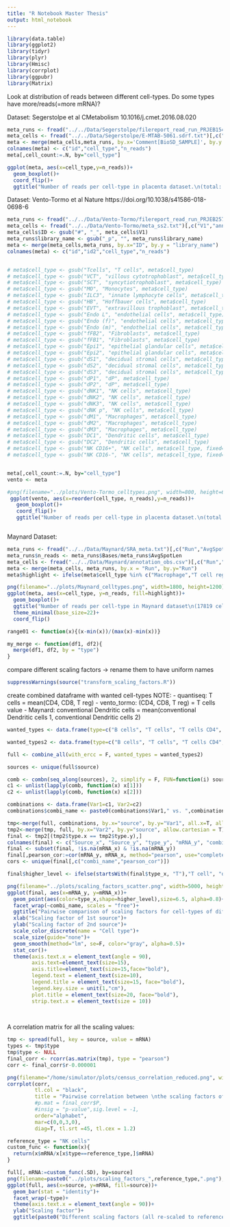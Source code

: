 ```yaml
---
title: "R Notebook Master Thesis"
output: html_notebook
---
```

```r
library(data.table)
library(ggplot2)
library(tidyr)
library(plyr)
library(Hmisc)
library(corrplot)
library(ggpubr)
library(Matrix)
```
Look at distribution of reads between different cell-types. Do some types have more/reads(=more mRNA)?

Dataset: Segerstolpe et al CMetabolism 10.1016/j.cmet.2016.08.020 
```r
meta_runs <- fread("../../Data/Segerstolpe/filereport_read_run_PRJEB15401_tsv.txt")[,c("sample_accession","read_count")]
meta_cells <- fread("../../Data/Segerstolpe/E-MTAB-5061.sdrf.txt")[,c("Comment[BioSD_SAMPLE]", "Characteristics[cell type]")]
meta <- merge(meta_cells,meta_runs, by.x='Comment[BioSD_SAMPLE]', by.y = 'sample_accession')
colnames(meta) <- c("id","cell_type","n_reads")
meta[,cell_count:=.N, by="cell_type"]

ggplot(meta, aes(x=cell_type,y=n_reads))+
  geom_boxplot()+
  coord_flip()+
  ggtitle("Number of reads per cell-type in placenta dataset.\n(total: 3514 cells)")

```

Dataset: Vento-Tormo et al Nature  https://doi.org/10.1038/s41586-018-0698-6
```r
meta_runs <- fread("../../Data/Vento-Tormo/filereport_read_run_PRJEB25794_tsv.txt")[,c("library_name","read_count")]
meta_cells <- fread("../../Data/Vento-Tormo/meta_ss2.txt")[,c("V1","annotation")]
meta_cells$ID <- gsub("#", "_", meta_cells$V1)
meta_runs$library_name <- gsub("_p", "", meta_runs$library_name)
meta <- merge(meta_cells,meta_runs, by.x="ID", by.y = "library_name")
colnames(meta) <- c("id","id2","cell_type","n_reads")


# meta$cell_type <- gsub("Tcells", "T cells", meta$cell_type)
# meta$cell_type <- gsub("VCT", "villous cytotrophoblast", meta$cell_type)
# meta$cell_type <- gsub("SCT", "syncytiotrophoblast", meta$cell_type)
# meta$cell_type <- gsub("MO", "Monocytes", meta$cell_type)
# meta$cell_type <- gsub("ILC3", "innate lymphocyte cells", meta$cell_type)
# meta$cell_type <- gsub("HB", "Hoffbauer cells", meta$cell_type)
# meta$cell_type <- gsub("EVT", "extravillous trophoblast", meta$cell_type)
# meta$cell_type <- gsub("Endo L", "endothelial cells", meta$cell_type)
# meta$cell_type <- gsub("Endo (f)", "endothelial cells", meta$cell_type, fixed = T)
# meta$cell_type <- gsub("Endo (m)", "endothelial cells", meta$cell_type, fixed = T)
# meta$cell_type <- gsub("fFB2", "Fibroblasts", meta$cell_type)
# meta$cell_type <- gsub("fFB1", "Fibroblasts", meta$cell_type)
# meta$cell_type <- gsub("Epi1", "epithelial glandular cells", meta$cell_type)
# meta$cell_type <- gsub("Epi2", "epithelial glandular cells", meta$cell_type)
# meta$cell_type <- gsub("dS1", "decidual stromal cells", meta$cell_type)
# meta$cell_type <- gsub("dS2", "decidual stromal cells", meta$cell_type)
# meta$cell_type <- gsub("dS3", "decidual stromal cells", meta$cell_type)
# meta$cell_type <- gsub("dP1", "dP", meta$cell_type)
# meta$cell_type <- gsub("dP2", "dP", meta$cell_type)
# meta$cell_type <- gsub("dNK1", "NK cells", meta$cell_type)
# meta$cell_type <- gsub("dNK2", "NK cells", meta$cell_type)
# meta$cell_type <- gsub("dNK3", "NK cells", meta$cell_type)
# meta$cell_type <- gsub("dNK p", "NK cells", meta$cell_type)
# meta$cell_type <- gsub("dM1", "Macrophages", meta$cell_type)
# meta$cell_type <- gsub("dM2", "Macrophages", meta$cell_type)
# meta$cell_type <- gsub("dM3", "Macrophages", meta$cell_type)
# meta$cell_type <- gsub("DC1", "Dendritic cells", meta$cell_type)
# meta$cell_type <- gsub("DC2", "Dendritic cells", meta$cell_type)
# meta$cell_type <- gsub("NK CD16+", "NK cells", meta$cell_type, fixed=T)
# meta$cell_type <- gsub("NK CD16-", "NK cells", meta$cell_type, fixed=T)


meta[,cell_count:=.N, by="cell_type"]
vento <- meta

#png(filename="../plots/Vento-Tormo_celltypes.png", width=800, height=600)
 ggplot(vento, aes(x=reorder(cell_type, n_reads),y=n_reads))+
   geom_boxplot()+
   coord_flip()+
   ggtitle("Number of reads per cell-type in placenta dataset.\n(total: 5591 cells)")



```


Maynard Dataset:
```r
meta_runs <- fread("../../Data/Maynard/SRA_meta.txt")[,c("Run","AvgSpotLen","Bases")]
meta_runs$n_reads <- meta_runs$Bases/meta_runs$AvgSpotLen
meta_cells <- fread("../../Data/Maynard/annotation_obs.csv")[,c("Run","cell_type")]
meta <- merge(meta_cells, meta_runs, by.x = "Run", by.y="Run")
meta$highlight <- ifelse(meta$cell_type %in% c("Macrophage","T cell regulatory", "T cell CD4", "T cell CD8", "T cell dividing"), meta$cell_type, "other")

png(filename="../plots/Maynard_celltypes.png", width=1800, height=1200)
ggplot(meta, aes(x=cell_type, y=n_reads, fill=highlight))+
  geom_boxplot()+
  ggtitle("Number of reads per cell-type in Maynard dataset\n(17819 cells)")+
  theme_minimal(base_size=22)+
  coord_flip()

```


```r
range01 <- function(x){(x-min(x))/(max(x)-min(x))}

my_merge <- function(df1, df2){                                
  merge(df1, df2, by = "type")
}
```

compare different scaling factors
-> rename them to have uniform names
```r
suppressWarnings(source("transform_scaling_factors.R"))

```

create combined dataframe with wanted cell-types
NOTE:
  - quantiseq: T cells = mean(CD4, CD8, T reg)
  - vento_tormo: (CD4, CD8, T reg) = T cells value
  - Maynard: conventional Dendritic cells = mean(conventional Dendritic cells 1, conventional Dendritic cells 2)
```r
wanted_types <- data.frame(type=c("B cells", "T cells", "T cells CD4", "T cells CD8", "T regulatory cells", "T cells CD8 central memory", "T cells CD4 central memory", "Monocytes", "Macrophages", "NK cells","NK cells CD56bright CD16+/-", "Fibroblasts", "Dendritic cells", "plasmacytoid Dendritic cells", "conventional Dendritic cells 1", "conventional Dendritic cells 2", "Neutrophils", "innate lymphocyte cells", "Plasma cells", "Endothelial cells L", "conventional Dendritic cells"))

wanted_types2 <- data.frame(type=c("B cells", "T cells", "T cells CD4", "T cells CD8", "Monocytes", "Macrophages", "NK cells", "Dendritic cells", "Fibroblasts", "Neutrophils"))

full <- combine_all(with_ercc = F, wanted_types = wanted_types2)
```


```r
sources <- unique(full$source)

comb <- combn(seq_along(sources), 2, simplify = F, FUN=function(i) sources[i])
c1 <- unlist(lapply(comb, function(x) x[1]))
c2 <- unlist(lapply(comb, function(x) x[2]))

combinations <- data.frame(Var1=c1, Var2=c2)
combinations$combi_name <- paste0(combinations$Var1," vs. ",combinations$Var2)

tmp<-merge(full, combinations, by.x="source", by.y="Var1", all.x=T, allow.cartesian=TRUE)
tmp2<-merge(tmp, full, by.x="Var2", by.y="source", allow.cartesian = T)
final <- tmp2[(tmp2$type.x == tmp2$type.y),]
colnames(final) <- c("Source_x", "Source_y", "type_y", "mRNA_y", "combi_name","type_x","mRNA_x")
final <- subset(final, !is.na(mRNA_x) & !is.na(mRNA_y))
final[,pearson_cor:=cor(mRNA_y, mRNA_x, method="pearson", use="complete.obs"), by=combi_name]
cors <- unique(final[,c("combi_name","pearson_cor")])

final$higher_level <- ifelse(startsWith(final$type_x, "T"),"T cell", "other")

png(filename="../plots/scaling_factors_scatter.png", width=5000, height=3000)
ggplot(final, aes(x=mRNA_y, y=mRNA_x))+
  geom_point(aes(color=type_x,shape=higher_level),size=6.5, alpha=0.8)+
  facet_wrap(~combi_name, scales = "free")+
  ggtitle("Pairwise comparison of scaling factors for cell-types of different sources. First source-name in panel caption is x-axis, second is y-axis.")+
  xlab("Scaling factor of 1st source")+
  ylab("Scaling factor of 2nd source")+
  scale_color_discrete(name = "Cell type")+
  scale_size(guide="none")+
  geom_smooth(method="lm", se=F, color="gray", alpha=0.5)+
  stat_cor()+
  theme(axis.text.x = element_text(angle = 90),
        axis.text=element_text(size=15),
        axis.title=element_text(size=15,face="bold"),
        legend.text = element_text(size=10),
        legend.title = element_text(size=15, face="bold"),
        legend.key.size = unit(1,"cm"),
        plot.title = element_text(size=20, face="bold"),
        strip.text.x = element_text(size = 10))
  
  
```
A correlation matrix for all the scaling values:
```r
tmp <- spread(full, key = source, value = mRNA)
types <- tmp$type
tmp$type <- NULL
final_corr <- rcorr(as.matrix(tmp), type = "pearson")
corr <- final_corr$r-0.000001

png(filename="/home/simulator/plots/census_correlation_reduced.png", width = 1200, height = 1200)
corrplot(corr,
         tl.col = "black",
         title = "Pairwise correlation between \nthe scaling factors of all cell-types present in both datasets/methods\n(p-values of correlation are written in circle)",
         #p.mat = final_corr$P,
         #insig = "p-value",sig.level = -1,
         order="alphabet",
         mar=c(0,0,3,0),
         diag=T, tl.srt =45, tl.cex = 1.2)


```


```r
reference_type = "NK cells"
custom_func <- function(x){
  return(x$mRNA/x[x$type==reference_type,]$mRNA)
}

full[, mRNA:=custom_func(.SD), by=source]
png(filename=paste0("../plots/scaling_factors_",reference_type,".png"), width=800, height=600)
ggplot(full, aes(x=source, y=mRNA, fill=source))+
  geom_bar(stat = "identity")+
  facet_wrap(~type)+
  theme(axis.text.x = element_text(angle = 90))+
  ylab("Scaling factor")+
  ggtitle(paste0("Different scaling factors (all re-scaled to reference cell-type ",reference_type,")\n for mRNA levels of chosen cell-types"))
```